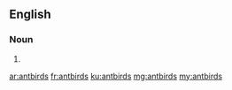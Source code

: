 ==English==

===Noun===
{{head|en}}

# {{plural of|antbird}}

[[ar:antbirds]]
[[fr:antbirds]]
[[ku:antbirds]]
[[mg:antbirds]]
[[my:antbirds]]